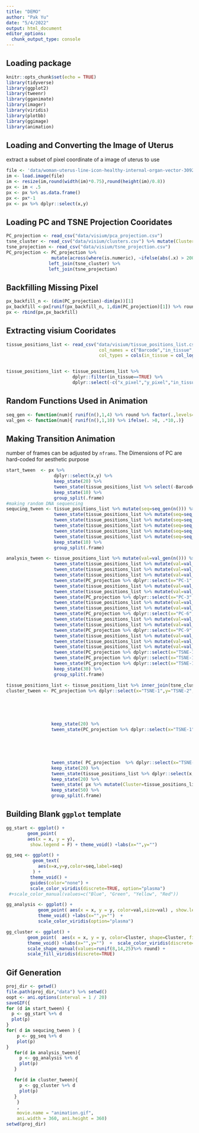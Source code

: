 ```yaml
---
title: "DEMO"
author: "Pak Yu"
date: "5/4/2022"
output: html_document
editor_options: 
  chunk_output_type: console
---
```


## Loading package

```r
knitr::opts_chunk$set(echo = TRUE)
library(tidyverse)
library(ggplot2)
library(tweenr)
library(gganimate)
library(imager)
library(viridis)
library(plotbb)
library(ggimage)
library(animation)
```

## Loading and Converting the Image of Uterus

extract a subset of pixel coordinate of a image of uterus to use

```r

file <- 'data/woman-uterus-line-icon-healthy-internal-organ-vector-30922236.jpg'
im <- load.image(file)
im <- resize(im,round(width(im)*0.75),round(height(im)/0.8))
px <- im < .5
px <- px %>% as.data.frame()
px <- px*-1 
px <- px %>% dplyr::select(x,y)
```

## Loading PC and TSNE Projection Cooridates

```r
PC_projection <- read_csv("data/visium/pca_projection.csv")
tsne_cluster <- read_csv("data/visium/clusters.csv") %>% mutate(Cluster=Cluster %>% as.factor)
tsne_projection <- read_csv("data/visium/tsne_projection.csv")
PC_projection <- PC_projection %>% 
                 mutate(across(where(is.numeric), ~ifelse(abs(.x) > 200 ,sample(-100:100, 1),.x))) %>% 
                left_join(tsne_cluster) %>% 
                left_join(tsne_projection)
```

## Backfilling Missing Pixel

```r
px_backfill_n <- (dim(PC_projection)-dim(px))[1]
px_backfill <-px[runif(px_backfill_n, 1,dim(PC_projection)[1]) %>% round,]
px <- rbind(px,px_backfill)
```

## Extracting visium Cooridates

```r
tissue_positions_list <- read_csv("data/visium/tissue_positions_list.csv", 
                                   col_names = c("Barcode","in_tissue","x","y","x_pixel","y_pixel"), 
                                   col_types = cols(in_tissue = col_logical()))


tissue_positions_list <- tissue_positions_list %>% 
                         dplyr::filter(in_tissue==TRUE) %>% 
                         dplyr::select(-c("x_pixel","y_pixel","in_tissue"))
```

## Random Functions Used in Animation

```r
seq_gen <- function(num){ runif(n(),1,4) %>% round %>% factor(.,levels=c(1:4),labels=c("A","C","T","G")) }
val_gen <- function(num){ runif(n(),1,10) %>% ifelse(. >8, .*10,.)}
```

## Making Transition Animation

number of frames can be adjusted by `nframs`. The Dimensions of PC are hard-coded for aesthetic purpose

```r
start_tween  <- px %>%
                  dplyr::select(x,y) %>%
                  keep_state(20) %>%
                  tween_state(tissue_positions_list %>% select(-Barcode), ease = "cubic-in-out", nframes = 25)%>%
                  keep_state(10) %>%
                  group_split(.frame)
#making random DNA sequencing 
sequcing_tween <- tissue_positions_list %>% mutate(seq=seq_gen(n())) %>% 
                  tween_state(tissue_positions_list %>% mutate(seq=seq_gen(n())), ease = "linear", nframes = 5) %>%
                  tween_state(tissue_positions_list %>% mutate(seq=seq_gen(n())), ease = "linear", nframes = 5) %>%
                  tween_state(tissue_positions_list %>% mutate(seq=seq_gen(n())), ease = "linear", nframes = 5) %>%
                  tween_state(tissue_positions_list %>% mutate(seq=seq_gen(n())), ease = "linear", nframes = 5) %>%
                  tween_state(tissue_positions_list %>% mutate(seq=seq_gen(n())), ease = "linear", nframes = 5) %>%
                  keep_state(10) %>%
                  group_split(.frame)

analysis_tween <- tissue_positions_list %>% mutate(val=val_gen(n())) %>%
                  tween_state(tissue_positions_list %>% mutate(val=val_gen(n())), ease = "linear", nframes = 5) %>%
                  tween_state(tissue_positions_list %>% mutate(val=val_gen(n())), ease = "linear", nframes = 5) %>%
                  tween_state(tissue_positions_list %>% mutate(val=val_gen(n())), ease = "linear", nframes = 5) %>%
                  tween_state(PC_projection %>% dplyr::select(x="PC-1",y="PC-2",Barcode) %>% mutate(val=val_gen(n())),ease = "cubic-in-out", nframes = 20) %>%
                  tween_state(tissue_positions_list %>% mutate(val=val_gen(n())), ease = "linear", nframes = 5) %>%
                  tween_state(tissue_positions_list %>% mutate(val=val_gen(n())), ease = "linear", nframes = 5) %>%
                  tween_state(PC_projection %>% dplyr::select(x="PC-3",y="PC-6",Barcode) %>% mutate(val=val_gen(n())),ease = "cubic-in-out", nframes = 20) %>%
                  tween_state(tissue_positions_list %>% mutate(val=val_gen(n())), ease = "linear", nframes = 5) %>%
                  tween_state(tissue_positions_list %>% mutate(val=val_gen(n())), ease = "linear", nframes = 5) %>%
                  tween_state(PC_projection %>% dplyr::select(x="PC-6",y="PC-2",Barcode) %>% mutate(val=val_gen(n())),ease = "cubic-in-out", nframes = 20) %>%
                  tween_state(tissue_positions_list %>% mutate(val=val_gen(n())), ease = "linear", nframes = 5) %>%
                  tween_state(tissue_positions_list %>% mutate(val=val_gen(n())), ease = "linear", nframes = 5) %>%
                  tween_state(PC_projection %>% dplyr::select(x="PC-9",y="PC-10",Barcode) %>% mutate(val=val_gen(n())),ease = "cubic-in-out", nframes = 20) %>%
                  tween_state(tissue_positions_list %>% mutate(val=val_gen(n())), ease = "linear", nframes = 5) %>%
                  tween_state(tissue_positions_list %>% mutate(val=val_gen(n())), ease = "linear", nframes = 5) %>%
                  tween_state(tissue_positions_list %>% mutate(val=val_gen(n())), ease = "linear", nframes = 5) %>%
                  tween_state(PC_projection %>% dplyr::select(x="TSNE-1",y="TSNE-2",Barcode) %>% mutate(val=val_gen(n())),ease = "quintic-in-out", nframes = 20) %>%
                  tween_state(PC_projection %>% dplyr::select(x="TSNE-1",y="TSNE-2",Barcode) %>% mutate(val=val_gen(n())),ease = "sine-in-out", nframes = 20) %>%
                  tween_state(PC_projection %>% dplyr::select(x="TSNE-1",y="TSNE-2",Barcode) %>% mutate(val=val_gen(n())),ease = "quadratic-in-out", nframes = 20) %>%
                  keep_state(30) %>%
                  group_split(.frame)

tissue_positions_list <- tissue_positions_list %>% inner_join(tsne_cluster)
cluster_tween <- PC_projection %>% dplyr::select(x="TSNE-1",y="TSNE-2",Cluster) %>% mutate(Cluster=as.numeric(Cluster)) %>%
                                                                        mutate(Cluster=case_when(Cluster %% 3 == 0 ~ 0,
                                                                                                 Cluster %% 3 == 1 ~ 1,
                                                                                                 Cluster %% 3 == 2 ~ 2,
                                                                                                 Cluster %% 3 == 3 ~ 3,
                                                                                                 ) %>% as.factor)  %>%
                 keep_state(20) %>% 
                 tween_state(PC_projection %>% dplyr::select(x="TSNE-1",y="TSNE-2",Cluster) %>% mutate(Cluster=as.numeric(Cluster)) %>%
                                                                            mutate(Cluster=case_when(Cluster %% 3 == 0 ~ 2,
                                                                                                     Cluster %% 3 == 1 ~ 3,
                                                                                                     Cluster %% 3 == 2 ~ 1,
                                                                                                     Cluster %% 3 == 3 ~ 0,
                                                                                                     ) %>% as.factor),ease = "cubic-in-out", nframes = 10) %>% 
                 tween_state( PC_projection  %>% dplyr::select(x="TSNE-1",y="TSNE-2",Cluster), ease = "cubic-in-out", nframes = 30) %>%
                 keep_state(20) %>%
                 tween_state(tissue_positions_list %>% dplyr::select(x,y,Cluster),ease = "bounce-in", nframes = 25 ) %>%
                 keep_state(20) %>%
                 tween_state( px %>% mutate(Cluster=tissue_positions_list$Cluster) , nframes= 50, ease = "cubic-in-out" ) %>% 
                 keep_state(50) %>%
                 group_split(.frame)

```

## Building Blank `ggplot` template

```r
gg_start <- ggplot() +
        geom_point(
        aes(x = x, y = y),
         show.legend = F) + theme_void() +labs(x="",y="")

gg_seq <- ggplot() +
          geom_text(
            aes(x=x,y=y,color=seq,label=seq)
          ) + 
         theme_void() + 
         guides(color="none") +  
         scale_color_viridis(discrete=TRUE, option="plasma") 
 #+scale_color_manual(values=c("Blue", "Green", "Yellow", "Red"))

gg_analysis <- ggplot() + 
            geom_point( aes(x = x, y = y, color=val,size=val) , show.legend = F) + 
            theme_void() +labs(x="",y="")  + 
            scale_color_viridis(option="plasma")

gg_cluster <- ggplot() +
        geom_point(  aes(x = x, y = y, color=Cluster, shape=Cluster, fill=Cluster), size=4 , show.legend = F) + 
        theme_void() +labs(x="",y="")  +  scale_color_viridis(discrete=TRUE) + 
        scale_shape_manual(values=runif(8,14,25)%>% round) +
        scale_fill_viridis(discrete=TRUE)
```

## Gif Generation

```r
proj_dir <- getwd()
file.path(proj_dir,"data") %>% setwd()
oopt <- ani.options(interval = 1 / 20)
saveGIF({
for (d in start_tween) {
  p <- gg_start %+% d
  plot(p)
}
for( d in sequcing_tween ) {
    p <- gg_seq %+% d
    plot(p)
}
   for(d in analysis_tween){
     p <- gg_analysis %+% d
     plot(p)
   }

   for(d in cluster_tween){
     p <- gg_cluster %+% d
     plot(p)
   }
    }
    ,
    movie.name = "animation.gif",
    ani.width = 360, ani.height = 360)
setwd(proj_dir)
```
